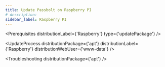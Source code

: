```yaml
---
title: Update Passbolt on Raspberry PI
# description:
sidebar_label: Raspberry PI
---
```



<Prerequisites
  distributionLabel={'Raspberry'}
  type={'updatePackage'}
/>

<UpdateProcess 
  distributionPackage={'apt'}
  distributionLabel={'Raspberry'}
  distributionWebUser={'www-data'}
/>

<Troubleshooting distributionPackage={'apt'} />

<InCaseOfIssues />